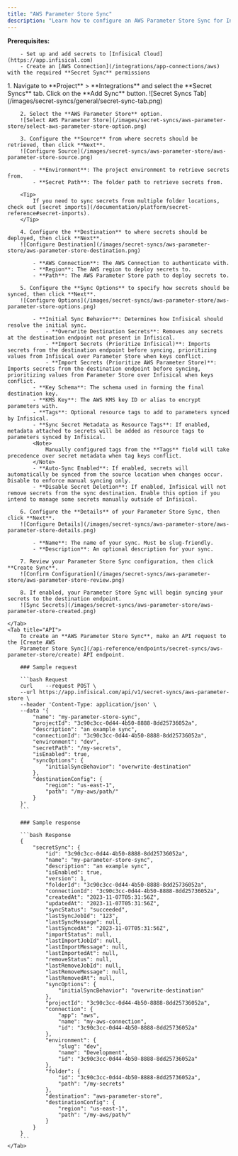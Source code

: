 ```yaml
---
title: "AWS Parameter Store Sync"
description: "Learn how to configure an AWS Parameter Store Sync for Infisical."
---
```


**Prerequisites:**

        - Set up and add secrets to [Infisical Cloud](https://app.infisical.com)
        - Create an [AWS Connection](/integrations/app-connections/aws) with the required **Secret Sync** permissions

<Tabs>
    <Tab title="Infisical UI">
        1. Navigate to **Project** > **Integrations** and select the **Secret Syncs** tab. Click on the **Add Sync** button.
        ![Secret Syncs Tab](/images/secret-syncs/general/secret-sync-tab.png)

        2. Select the **AWS Parameter Store** option.
        ![Select AWS Parameter Store](/images/secret-syncs/aws-parameter-store/select-aws-parameter-store-option.png)

        3. Configure the **Source** from where secrets should be retrieved, then click **Next**.
        ![Configure Source](/images/secret-syncs/aws-parameter-store/aws-parameter-store-source.png)

            - **Environment**: The project environment to retrieve secrets from.
            - **Secret Path**: The folder path to retrieve secrets from.

        <Tip>
            If you need to sync secrets from multiple folder locations, check out [secret imports](/documentation/platform/secret-reference#secret-imports).
        </Tip>

        4. Configure the **Destination** to where secrets should be deployed, then click **Next**.
        ![Configure Destination](/images/secret-syncs/aws-parameter-store/aws-parameter-store-destination.png)

            - **AWS Connection**: The AWS Connection to authenticate with.
            - **Region**: The AWS region to deploy secrets to.
            - **Path**: The AWS Parameter Store path to deploy secrets to.

        5. Configure the **Sync Options** to specify how secrets should be synced, then click **Next**.
        ![Configure Options](/images/secret-syncs/aws-parameter-store/aws-parameter-store-options.png)

            - **Initial Sync Behavior**: Determines how Infisical should resolve the initial sync.
                - **Overwrite Destination Secrets**: Removes any secrets at the destination endpoint not present in Infisical.
                - **Import Secrets (Prioritize Infisical)**: Imports secrets from the destination endpoint before syncing, prioritizing values from Infisical over Parameter Store when keys conflict.
                - **Import Secrets (Prioritize AWS Parameter Store)**: Imports secrets from the destination endpoint before syncing, prioritizing values from Parameter Store over Infisical when keys conflict.
            - **Key Schema**: The schema used in forming the final destination key.
            - **KMS Key**: The AWS KMS key ID or alias to encrypt parameters with.
            - **Tags**: Optional resource tags to add to parameters synced by Infisical.
            - **Sync Secret Metadata as Resource Tags**: If enabled, metadata attached to secrets will be added as resource tags to parameters synced by Infisical.
            <Note>
                Manually configured tags from the **Tags** field will take precedence over secret metadata when tag keys conflict.
            </Note>
            - **Auto-Sync Enabled**: If enabled, secrets will automatically be synced from the source location when changes occur. Disable to enforce manual syncing only.
            - **Disable Secret Deletion**: If enabled, Infisical will not remove secrets from the sync destination. Enable this option if you intend to manage some secrets manually outside of Infisical.

        6. Configure the **Details** of your Parameter Store Sync, then click **Next**.
        ![Configure Details](/images/secret-syncs/aws-parameter-store/aws-parameter-store-details.png)

            - **Name**: The name of your sync. Must be slug-friendly.
            - **Description**: An optional description for your sync.

        7. Review your Parameter Store Sync configuration, then click **Create Sync**.
        ![Confirm Configuration](/images/secret-syncs/aws-parameter-store/aws-parameter-store-review.png)

        8. If enabled, your Parameter Store Sync will begin syncing your secrets to the destination endpoint.
        ![Sync Secrets](/images/secret-syncs/aws-parameter-store/aws-parameter-store-created.png)

    </Tab>
    <Tab title="API">
        To create an **AWS Parameter Store Sync**, make an API request to the [Create AWS
        Parameter Store Sync](/api-reference/endpoints/secret-syncs/aws-parameter-store/create) API endpoint.

        ### Sample request

        ```bash Request
        curl    --request POST \
        --url https://app.infisical.com/api/v1/secret-syncs/aws-parameter-store \
        --header 'Content-Type: application/json' \
        --data '{
            "name": "my-parameter-store-sync",
            "projectId": "3c90c3cc-0d44-4b50-8888-8dd25736052a",
            "description": "an example sync",
            "connectionId": "3c90c3cc-0d44-4b50-8888-8dd25736052a",
            "environment": "dev",
            "secretPath": "/my-secrets",
            "isEnabled": true,
            "syncOptions": {
                "initialSyncBehavior": "overwrite-destination"
            },
            "destinationConfig": {
                "region": "us-east-1",
                "path": "/my-aws/path/"
            }
        }'
        ```

        ### Sample response

        ```bash Response
        {
            "secretSync": {
                "id": "3c90c3cc-0d44-4b50-8888-8dd25736052a",
                "name": "my-parameter-store-sync",
                "description": "an example sync",
                "isEnabled": true,
                "version": 1,
                "folderId": "3c90c3cc-0d44-4b50-8888-8dd25736052a",
                "connectionId": "3c90c3cc-0d44-4b50-8888-8dd25736052a",
                "createdAt": "2023-11-07T05:31:56Z",
                "updatedAt": "2023-11-07T05:31:56Z",
                "syncStatus": "succeeded",
                "lastSyncJobId": "123",
                "lastSyncMessage": null,
                "lastSyncedAt": "2023-11-07T05:31:56Z",
                "importStatus": null,
                "lastImportJobId": null,
                "lastImportMessage": null,
                "lastImportedAt": null,
                "removeStatus": null,
                "lastRemoveJobId": null,
                "lastRemoveMessage": null,
                "lastRemovedAt": null,
                "syncOptions": {
                    "initialSyncBehavior": "overwrite-destination"
                },
                "projectId": "3c90c3cc-0d44-4b50-8888-8dd25736052a",
                "connection": {
                    "app": "aws",
                    "name": "my-aws-connection",
                    "id": "3c90c3cc-0d44-4b50-8888-8dd25736052a"
                },
                "environment": {
                    "slug": "dev",
                    "name": "Development",
                    "id": "3c90c3cc-0d44-4b50-8888-8dd25736052a"
                },
                "folder": {
                    "id": "3c90c3cc-0d44-4b50-8888-8dd25736052a",
                    "path": "/my-secrets"
                },
                "destination": "aws-parameter-store",
                "destinationConfig": {
                    "region": "us-east-1",
                    "path": "/my-aws/path/"
                }
            }
        }
        ```
    </Tab>
</Tabs>
